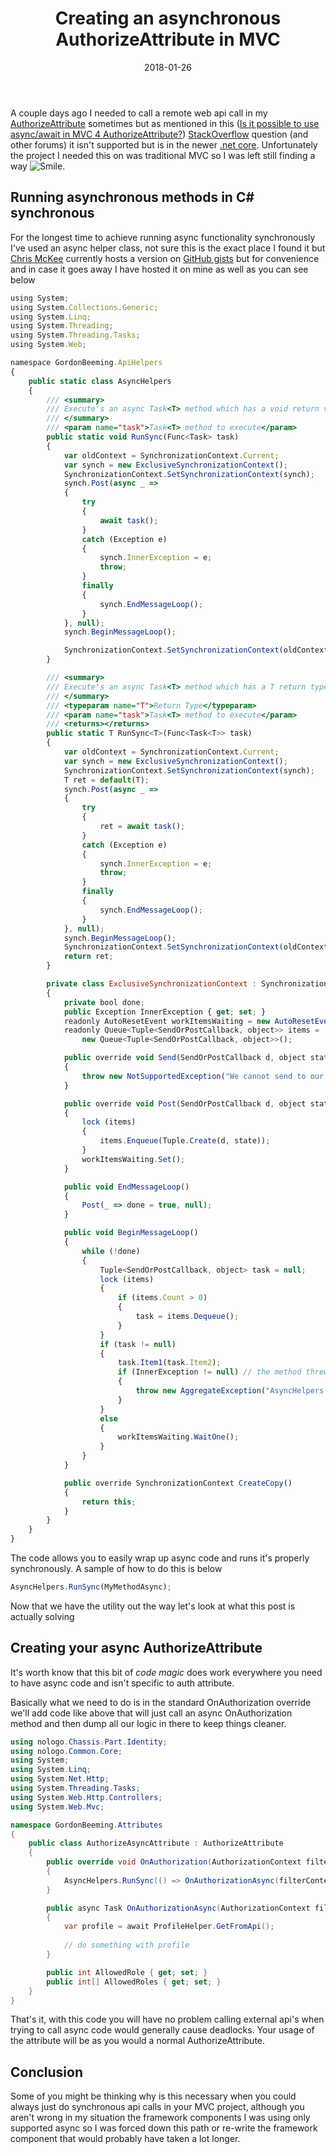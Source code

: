 ﻿---
title: 'Creating an asynchronous AuthorizeAttribute in MVC'
date: 2018-01-26
tags: ['async', 'C#', 'MVC', 'Just Coding']
draft: false
summary: 'A couple days ago I needed to call a remote web api call in my AuthorizeAttribute sometimes but as mentioned in this (Is it possible to use async/await in MVC 4 AuthorizeAttribute?) StackOverflow question (and other forums) it isn''t supported but is in the newer .net core. Unfortunately the project I needed this on was traditional MVC so I was left still finding a way .'
---


A couple days ago I needed to call a remote web api call in my [AuthorizeAttribute](https://msdn.microsoft.com/en-us/library/system.web.mvc.authorizeattribute%28v=vs.118%29.aspx) sometimes but as mentioned in this ([Is it possible to use async/await in MVC 4 AuthorizeAttribute?](https://stackoverflow.com/questions/23689588/is-it-possible-to-use-async-await-in-mvc-4-authorizeattribute)) [StackOverflow](https://stackoverflow.com/) question (and other forums) it isn't supported but is in the newer [.net core](https://dot.net). Unfortunately the project I needed this on was traditional MVC so I was left still finding a way ![Smile](https://gordonbeeming.com/images/emoticons/smile.svg).

## Running asynchronous methods in C# synchronous

For the longest time to achieve running async functionality synchronously I've used an async helper class, not sure this is the exact place I found it but [Chris McKee](https://github.com/ChrisMcKee) currently hosts a version on [GitHub gists](https://gist.github.com/ChrisMcKee/6664438) but for convenience and in case it goes away I have hosted it on mine as well as you can see below


```javascript
using System;
using System.Collections.Generic;
using System.Linq;
using System.Threading;
using System.Threading.Tasks;
using System.Web;

namespace GordonBeeming.ApiHelpers
{
    public static class AsyncHelpers
    {
        /// <summary>
        /// Execute's an async Task<T> method which has a void return value synchronously
        /// </summary>
        /// <param name="task">Task<T> method to execute</param>
        public static void RunSync(Func<Task> task)
        {
            var oldContext = SynchronizationContext.Current;
            var synch = new ExclusiveSynchronizationContext();
            SynchronizationContext.SetSynchronizationContext(synch);
            synch.Post(async _ =>
            {
                try
                {
                    await task();
                }
                catch (Exception e)
                {
                    synch.InnerException = e;
                    throw;
                }
                finally
                {
                    synch.EndMessageLoop();
                }
            }, null);
            synch.BeginMessageLoop();

            SynchronizationContext.SetSynchronizationContext(oldContext);
        }

        /// <summary>
        /// Execute's an async Task<T> method which has a T return type synchronously
        /// </summary>
        /// <typeparam name="T">Return Type</typeparam>
        /// <param name="task">Task<T> method to execute</param>
        /// <returns></returns>
        public static T RunSync<T>(Func<Task<T>> task)
        {
            var oldContext = SynchronizationContext.Current;
            var synch = new ExclusiveSynchronizationContext();
            SynchronizationContext.SetSynchronizationContext(synch);
            T ret = default(T);
            synch.Post(async _ =>
            {
                try
                {
                    ret = await task();
                }
                catch (Exception e)
                {
                    synch.InnerException = e;
                    throw;
                }
                finally
                {
                    synch.EndMessageLoop();
                }
            }, null);
            synch.BeginMessageLoop();
            SynchronizationContext.SetSynchronizationContext(oldContext);
            return ret;
        }

        private class ExclusiveSynchronizationContext : SynchronizationContext
        {
            private bool done;
            public Exception InnerException { get; set; }
            readonly AutoResetEvent workItemsWaiting = new AutoResetEvent(false);
            readonly Queue<Tuple<SendOrPostCallback, object>> items =
                new Queue<Tuple<SendOrPostCallback, object>>();

            public override void Send(SendOrPostCallback d, object state)
            {
                throw new NotSupportedException("We cannot send to our same thread");
            }

            public override void Post(SendOrPostCallback d, object state)
            {
                lock (items)
                {
                    items.Enqueue(Tuple.Create(d, state));
                }
                workItemsWaiting.Set();
            }

            public void EndMessageLoop()
            {
                Post(_ => done = true, null);
            }

            public void BeginMessageLoop()
            {
                while (!done)
                {
                    Tuple<SendOrPostCallback, object> task = null;
                    lock (items)
                    {
                        if (items.Count > 0)
                        {
                            task = items.Dequeue();
                        }
                    }
                    if (task != null)
                    {
                        task.Item1(task.Item2);
                        if (InnerException != null) // the method threw an exeption
                        {
                            throw new AggregateException("AsyncHelpers.Run method threw an exception.", InnerException);
                        }
                    }
                    else
                    {
                        workItemsWaiting.WaitOne();
                    }
                }
            }

            public override SynchronizationContext CreateCopy()
            {
                return this;
            }
        }
    }
}
```


The code allows you to easily wrap up async code and runs it's properly synchronously. A sample of how to do this is below


```javascript
AsyncHelpers.RunSync(MyMethodAsync);
```


Now that we have the utility out the way let's look at what this post is actually solving

## Creating your async AuthorizeAttribute

It's worth know that this bit of *code magic* does work everywhere you need to have async code and isn't specific to auth attribute.

Basically what we need to do is in the standard OnAuthorization override we'll add code like above that will just call an async OnAuthorization method and then dump all our logic in there to keep things cleaner.


```csharp
using nologo.Chassis.Part.Identity;
using nologo.Common.Core;
using System;
using System.Linq;
using System.Net.Http;
using System.Threading.Tasks;
using System.Web.Http.Controllers;
using System.Web.Mvc;

namespace GordonBeeming.Attributes
{
    public class AuthorizeAsyncAttribute : AuthorizeAttribute
    {
        public override void OnAuthorization(AuthorizationContext filterContext)
        {
            AsyncHelpers.RunSync(() => OnAuthorizationAsync(filterContext));
        }

        public async Task OnAuthorizationAsync(AuthorizationContext filterContext)
        {
            var profile = await ProfileHelper.GetFromApi();
            
            // do something with profile
        }

        public int AllowedRole { get; set; }
        public int[] AllowedRoles { get; set; }
    }
}
```


That's it, with this code you will have no problem calling external api's when trying to call async code would generally cause deadlocks. Your usage of the attribute will be as you would a normal AuthorizeAttribute.

## Conclusion

Some of you might be thinking why is this necessary when you could always just do synchronous api calls in your MVC project, although you aren't wrong in my situation the framework components I was using only supported async so I was forced down this path or re-write the framework component that would probably have taken a lot longer.

